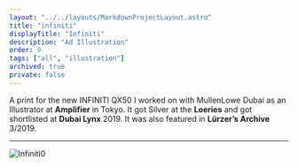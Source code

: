 ```yaml
---
layout: "../../layouts/MarkdownProjectLayout.astro"
title: "infiniti"
displayTitle: "Infiniti"
description: "Ad Illustration"
order: 9
tags: ["all", "illustration"]
archived: true
private: false
---
```


A print for the new INFINITI QX50 I worked on with MullenLowe Dubai as an Illustrator at **Amplifier** in Tokyo. It got Silver at the **Loeries** and got shortlisted at **Dubai Lynx** 2019.
It was also featured in **Lürzer’s Archive** 3/2019.

---


<Image src={infiniti0} alt="Infiniti0" />
